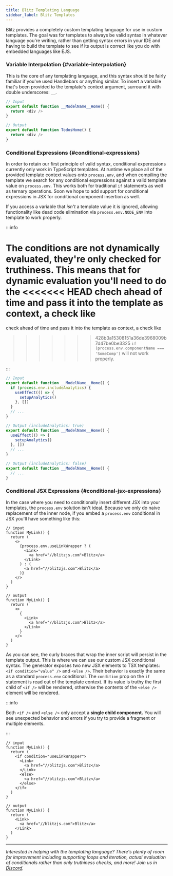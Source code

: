 ```yaml
---
title: Blitz Templating Language
sidebar_label: Blitz Templates
---
```


Blitz provides a completely custom templating language for use in custom
templates. The goal was for templates to always be valid syntax in
whatever language you're writing, rather than getting syntax errors in
your IDE and having to build the template to see if its output is correct
like you do with embedded languages like EJS.

### Variable Interpolation {#variable-interpolation}

This is the core of any templating language, and this syntax should be
fairly familiar if you've used Handlebars or anything similar. To insert a
variable that's been provided to the template's context argument, surround
it with double underscores: `__`.

```typescript
// Input
export default function __ModelName__Home() {
  return <div />
}

// Output
export default function TodosHome() {
  return <div />
}
```

### Conditional Expressions {#conditional-expressions}

In order to retain our first principle of valid syntax, conditional
experessions currently only work in TypeScript templates. At runtime we
place all of the provided template context values onto `process.env`, and
when compiling the template we search for any conditional expressions
against a valid template value on `process.env`. This works both for
traditional `if` statements as well as ternary operations. Soon we hope to
add support for conditional expressions in JSX for conditional component
insertion as well.

If you access a variable that _isn't_ a template value it is ignored,
allowing functionality like dead code elimination via
`process.env.NODE_ENV` into template to work properly.

:::info

The conditions are not dynamically evaluated, they're only checked for
truthiness. This means that for dynamic evaluation you'll need to do the
<<<<<<< HEAD
chech ahead of time and pass it into the template as context, a check like
=======
check ahead of time and pass it into the template as context, a check like
>>>>>>> 428b3a15308151a36de3968009b7d47be0be3325
`if (process.env.componentName === 'SomeComp')` will not work properly.

:::

```typescript
// Input
export default function __ModelName__Home() {
  if (process.env.includeAnalytics) {
    useEffect(() => {
      setupAnalytics()
    }, [])
  }
  // ...
}

// Output (includeAnalytics: true)
export default function __ModelName__Home() {
  useEffect(() => {
    setupAnalytics()
  }, [])
  // ...
}

// Output (includeAnalytics: false)
export default function __ModelName__Home() {
  // ...
}
```

### Conditional JSX Expressions {#conditional-jsx-expressions}

In the case where you need to conditionally insert different JSX into your
templates, the `process.env` solution isn't ideal. Because we only do
naive replacement of the inner node, if you embed a `process.env`
conditional in JSX you'll have something like this:

```tsx
// input
function MyLink() {
  return (
    <>
      {process.env.useLinkWrapper ? (
        <Link>
          <a href="//blitzjs.com">Blitz</a>
        </Link>
      ) : (
        <a href="//blitzjs.com">Blitz</a>
      )}
    </>
  )
}

// output
function MyLink() {
  return (
    <>
      {
        <Link>
          <a href="//blitzjs.com">Blitz</a>
        </Link>
      }
    </>
  )
}
```

As you can see, the curly braces that wrap the inner script will persist
in the template output. This is where we can use our custom JSX
conditional syntax. The generator exposes two new JSX elements to TSX
templates: `<if condition="value" />` and `<else />`. Their behavior is
exactly the same as a standard `process.env` conditional. The `condition`
prop on the `if` statement is read out of the template context. If its
value is truthy the first child of `<if />` will be rendered, otherwise
the contents of the `<else />` element will be rendered.

:::info

Both `<if />` and `<else />` only accept a **single child component.** You
will see unexpected behavior and errors if you try to provide a fragment
or multiple elements.

:::

```tsx
// input
function MyLink() {
  return (
    <if condition="useLinkWrapper">
      <Link>
        <a href="//blitzjs.com">Blitz</a>
      </Link>
      <else>
        <a href="//blitzjs.com">Blitz</a>
      </else>
    </if>
  )
}

// output
function MyLink() {
  return (
    <Link>
      <a href="//blitzjs.com">Blitz</a>
    </Link>
  )
}
```

---

_Interested in helping with the templating language? There's plenty of
room for improvement including supporting loops and iteration, actual
evaluation of conditionals rather than only truthiness checks, and more!
Join us in [Discord](https://discord.blitzjs.com)._
